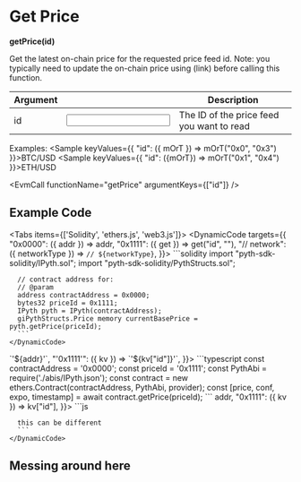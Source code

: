 
# Get Price
**getPrice(id)**

Get the latest on-chain price for the requested price feed id.
Note: you typically need to update the on-chain price using (link) before calling this function.

| Argument                                      |  | Description |
|-----------------------------------------| --- | --- |
| <Arg required={true} type="hex">id</Arg> | <Input id="id" /> | The ID of the price feed you want to read |

Examples:
<Sample keyValues={{
    "id": ({ mOrT }) => mOrT("0x0", "0x3")
}}>BTC/USD</Sample>
<Sample keyValues={{
    "id": ({mOrT}) => mOrT("0x1", "0x4")
}}>ETH/USD</Sample>

<EvmCall
  functionName="getPrice"
  argumentKeys={["id"]}
/>

## Example Code

<Tabs items={['Solidity', 'ethers.js', 'web3.js']}>
  <Tab>
    <DynamicCode targets={{
        "0x0000": ({ addr }) => addr,
        "0x1111": ({ get }) => get("id", "<id>"),
        "// network": ({ networkType }) => `// ${networkType}`,
    }}>
      ```solidity
      import "pyth-sdk-solidity/IPyth.sol";
      import "pyth-sdk-solidity/PythStructs.sol";

      // contract address for:
      // @param
      address contractAddress = 0x0000;
      bytes32 priceId = 0x1111;
      IPyth pyth = IPyth(contractAddress);
      giPythStructs.Price memory currentBasePrice = pyth.getPrice(priceId);
      ```
    </DynamicCode>
  </Tab>

  <Tab>
    <DynamicCode targets={{
        "'0x0000'": ({ addr }) => `'${addr}'`,
        "'0x1111'": ({ kv }) => `'${kv["id"]}'`,
    }}>
      ```typescript
      const contractAddress = '0x0000';
      const priceId = '0x1111';
      const PythAbi = require('./abis/IPyth.json');
      const contract = new ethers.Contract(contractAddress, PythAbi, provider);
      const [price, conf, expo, timestamp] = await contract.getPrice(priceId);
      ```
    </DynamicCode>
  </Tab>

  <Tab>
    <DynamicCode targets={{
        "0x0000": ({ addr }) => addr,
        "0x1111": ({ kv }) => kv["id"],
    }}>
      ```js

      this can be different
      ```
    </DynamicCode>
  </Tab>
</Tabs>


## Messing around here

<DisplayGlobalVar />